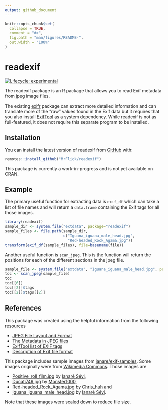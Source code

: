 ```yaml
---
output: github_document
---
```


<!-- README.md is generated from README.Rmd. Please edit that file -->

```r
knitr::opts_chunk$set(
  collapse = TRUE,
  comment = "#>",
  fig.path = "man/figures/README-",
  out.width = "100%"
)
```

# readexif

<!-- badges: start -->
[![Lifecycle: experimental](https://img.shields.io/badge/lifecycle-experimental-orange.svg)](https://www.tidyverse.org/lifecycle/#experimental)
<!-- badges: end -->

The readexif package is an R package that allows you to read Exif metadata from jpeg image files.

The existing [exifr](https://cran.r-project.org/package=exifr) package can extract more detailed information and can translate more of the "raw" values found in the Exif data but it requires that you also install [ExifTool](https://exiftool.org/) as a system dependency. While readexif is not as full-featured, it does not require this separate program to be installed.

## Installation

You can install the latest version of readexif from [GitHub](https://github.com/) with:

``` r
remotes::install_github("MrFlick/readexif")
```
This package is currently a work-in-progress and is not
yet available on CRAN.

## Example

The primary useful function for extracting data is `exif_df` which can take a list of file names and will return a `data.frame` containing the Exif tags for all those images.

```r
library(readexif)
sample_dir <- system.file("extdata", package="readexif")
sample_files <- file.path(sample_dir, 
                          c("Iguana_iguana_male_head.jpg", 
                            "Red-headed_Rock_Agama.jpg"))
transform(exif_df(sample_files), file=basename(file))
```

Another useful function is `scan_jpeg`. This is the function will return the positions for each of the different sections in the jpeg file.

```r
sample_file <- system.file("extdata", "Iguana_iguana_male_head.jpg", package="readexif")
toc <- scan_jpeg(sample_file)
toc
toc[[6]]
toc[[2]]$tags
toc[[2]]$tags[[2]]
```

## References

This package was created using the helpful information from the following resources

  * [JPEG File Layout and Format](http://vip.sugovica.hu/Sardi/kepnezo/JPEG%20File%20Layout%20and%20Format.htm)
  * [The Metadata in JPEG files](https://dev.exiv2.org/projects/exiv2/wiki/The_Metadata_in_JPEG_files)
  * [ExifTool list of EXIF tags](https://exiftool.org/TagNames/EXIF.html)
  * [Description of Exif file format](https://www.media.mit.edu/pia/Research/deepview/exif.htm)

This package includes sample images from [ianare/exif-samples](https://github.com/ianare/exif-samples/tree/master/jpg). Some images originally were from [Wikimedia Commons](https://commons.wikimedia.org/). Those images are

  * [Positive_roll_film.jpg](https://commons.wikimedia.org/wiki/File:Positive_roll_film.jpg) by [Ianaré Sévi](https://commons.wikimedia.org/wiki/User:Ianare), 
  * [Ducati749.jpg](https://commons.wikimedia.org/wiki/File:Ducati749.jpg) by [Monster1000](https://fr.wikipedia.org/wiki/User:Monster1000), 
  * [Red-headed_Rock_Agama.jpg](https://commons.wikimedia.org/wiki/File:Red-headed_Rock_Agama.jpg) by [Chris_huh](https://commons.wikimedia.org/wiki/User:Chris_huh) and
  * [Iguana_iguana_male_head.jpg](https://commons.wikimedia.org/wiki/File:Iguana_iguana_male_head.jpg) by [Ianaré Sévi](https://commons.wikimedia.org/wiki/User:Ianare).
  
Note that these images were scaled down to reduce file size.
